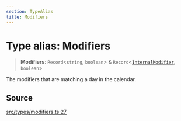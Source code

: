```yaml
---
section: TypeAlias
title: Modifiers
---
```


# Type alias: Modifiers

> **Modifiers**: `Record`\<`string`, `boolean`\> & `Record`\<[`InternalModifier`](/docs/api/next/type-aliases/InternalModifier.mdx), `boolean`\>

The modifiers that are matching a day in the calendar.

## Source

[src/types/modifiers.ts:27](https://github.com/gpbl/react-day-picker/blob/45cca307e/src/types/modifiers.ts#L27)
